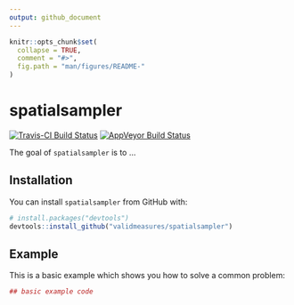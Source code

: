 ```yaml
---
output: github_document
---
```


<!-- README.md is generated from README.Rmd. Please edit that file -->

```r
knitr::opts_chunk$set(
  collapse = TRUE,
  comment = "#>",
  fig.path = "man/figures/README-"
)
```

# spatialsampler

[![Travis-CI Build Status](https://travis-ci.org/validmeasures/spatialsampler.svg?branch=master)](https://travis-ci.org/validmeasures/spatialsampler)
[![AppVeyor Build Status](https://ci.appveyor.com/api/projects/status/github/validmeasures/spatialsampler?branch=master&svg=true)](https://ci.appveyor.com/project/validmeasures/spatialsampler)

The goal of `spatialsampler` is to ...

## Installation

You can install `spatialsampler` from GitHub with:

```r
# install.packages("devtools")
devtools::install_github("validmeasures/spatialsampler")
```

## Example

This is a basic example which shows you how to solve a common problem:

```r
## basic example code
```
